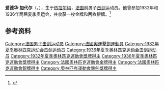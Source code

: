 '''爱德华·加代尔'''（{{lang-fr|Edward Gardère}}，{{bd|1909年|2月25日|1997年|7月24日|}}），生于[[热拉尔梅|热拉尔梅]]，[[法国|法国]]前男子[[击剑|击剑]]运动员。他曾参加1932年和1936年两届夏季奥运会，共收获一枚金牌和两枚银牌。<ref name="sports-reference">{{cite web |url=https://www.sports-reference.com/olympics/athletes/ga/edward-gardere-1.html |archive-url=https://web.archive.org/web/20200417091805/https://www.sports-reference.com/olympics/athletes/ga/edward-gardere-1.html|archive-date=2020-04-17 |title=Edward Gardère Olympic Results |access-date=2010-05-02 |work=sports-reference}}</ref>

== 参考资料 ==
{{reflist}}

{{奥林匹克运动会击剑比赛男子花剑团体冠军}}

{{Authority control}}
{{DEFAULTSORT:Gardère, Edward}}
[[Category:法国男子击剑运动员|Category:法国男子击剑运动员]]
[[Category:法國奧運擊劍運動員|Category:法國奧運擊劍運動員]]
[[Category:1932年夏季奥林匹克运动会击剑运动员|Category:1932年夏季奥林匹克运动会击剑运动员]]
[[Category:1936年夏季奥林匹克运动会击剑运动员|Category:1936年夏季奥林匹克运动会击剑运动员]]
[[Category:1932年夏季奧林匹克運動會獎牌得主|Category:1932年夏季奧林匹克運動會獎牌得主]]
[[Category:1936年夏季奧林匹克運動會獎牌得主|Category:1936年夏季奧林匹克運動會獎牌得主]]
[[Category:法國奧林匹克運動會金牌得主|Category:法國奧林匹克運動會金牌得主]]
[[Category:法國奧林匹克運動會銀牌得主|Category:法國奧林匹克運動會銀牌得主]]
[[Category:奧林匹克運動會擊劍獎牌得主|Category:奧林匹克運動會擊劍獎牌得主]]

{{法国人物小作品}}